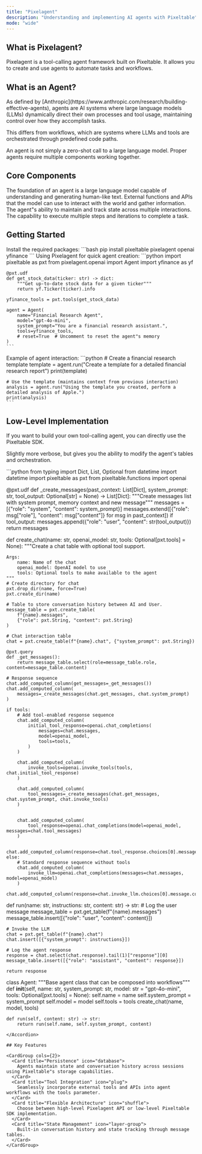 ```yaml
---
title: "Pixelagent"
description: "Understanding and implementing AI agents with Pixeltable"
mode: "wide"
---
```


## What is Pixelagent?

Pixelagent is a tool-calling agent framework built on Pixeltable. It allows you to create and use agents to automate tasks and workflows.

## What is an Agent?

<Note>
As defined by [Anthropic](https://www.anthropic.com/research/building-effective-agents), agents are AI systems where large language models (LLMs) dynamically direct their own processes and tool usage, maintaining control over how they accomplish tasks.
</Note>

This differs from workflows, which are systems where LLMs and tools are orchestrated through predefined code paths.

<Warning>
An agent is not simply a zero-shot call to a large language model. Proper agents require multiple components working together.
</Warning>

## Core Components

<CardGroup cols={2}>
  <Card title="Model" icon="brain">
    The foundation of an agent is a large language model capable of understanding and generating human-like text.
  </Card>
  <Card title="Tools" icon="screwdriver-wrench">
    External functions and APIs that the model can use to interact with the world and gather information.
  </Card>
  <Card title="Memory" icon="database">
    The agent"s ability to maintain and track state across multiple interactions.
  </Card>
  <Card title="Loop" icon="rotate">
    The capability to execute multiple steps and iterations to complete a task.
  </Card>
</CardGroup>

## Getting Started

<Steps>
  <Step title="Installation">
    Install the required packages:
    ```bash
    pip install pixeltable pixelagent openai yfinance
    ```
  </Step>

  <Step title="High-Level Implementation">
    Using Pixelagent for quick agent creation:
    ```python
    import pixeltable as pxt
    from pixelagent.openai import Agent
    import yfinance as yf

    @pxt.udf
    def get_stock_data(ticker: str) -> dict:
        """Get up-to-date stock data for a given ticker"""
        return yf.Ticker(ticker).info

    yfinance_tools = pxt.tools(get_stock_data)

    agent = Agent(
        name="Financial Research Agent",
        model="gpt-4o-mini",
        system_prompt="You are a financial research assistant.",
        tools=yfinance_tools,
        # reset=True  # Uncomment to reset the agent"s memory
    )
    ```
  </Step>

  <Step title="Using the Agent">
    Example of agent interaction:
    ```python
    # Create a financial research template
    template = agent.run("Create a template for a detailed financial research report")
    print(template)

    # Use the template (maintains context from previous interaction)
    analysis = agent.run("Using the template you created, perform a detailed analysis of Apple.")
    print(analysis)
    ```
  </Step>
</Steps>

## Low-Level Implementation

If you want to build your own tool-calling agent, you can directly use the Pixeltable SDK.

Slightly more verbose, but gives you the ability to modify the agent's tables and orchestration.

<Accordion title="Complete Low-Level Implementation with Pixeltable SDK">
```python
from typing import Dict, List, Optional
from datetime import datetime
import pixeltable as pxt
from pixeltable.functions import openai

@pxt.udf
def _create_messages(past_context: List[Dict], system_prompt: str, tool_output: Optional[str] = None) -> List[Dict]:
    """Create messages list with system prompt, memory context and new message"""
    messages = [{"role": "system", "content": system_prompt}]
    messages.extend([{"role": msg["role"], "content": msg["content"]} for msg in past_context])
    if tool_output:
        messages.append({"role": "user", "content": str(tool_output)})
    return messages
    
def create_chat(name: str, openai_model: str, tools: Optional[pxt.tools] = None):
    """Create a chat table with optional tool support.
    
    Args:
        name: Name of the chat
        openai_model: OpenAI model to use
        tools: Optional tools to make available to the agent
    """
    # Create directory for chat
    pxt.drop_dir(name, force=True)
    pxt.create_dir(name)

    # Table to store conversation history between AI and User.
    message_table = pxt.create_table(
        f"{name}.messages",
        {"role": pxt.String, "content": pxt.String}
    )

    # Chat interaction table
    chat = pxt.create_table(f"{name}.chat", {"system_prompt": pxt.String})

    @pxt.query
    def _get_messages():
        return message_table.select(role=message_table.role, content=message_table.content)

    # Response sequence
    chat.add_computed_column(get_messages=_get_messages())
    chat.add_computed_column(
        messages=_create_messages(chat.get_messages, chat.system_prompt)
    )
    
    if tools:
        # Add tool-enabled response sequence
        chat.add_computed_column(
            initial_tool_response=openai.chat_completions(
                messages=chat.messages,
                model=openai_model,
                tools=tools,
            )
        )
        
        chat.add_computed_column(
            invoke_tools=openai.invoke_tools(tools, chat.initial_tool_response)
        )
        
        chat.add_computed_column(
            tool_messages=_create_messages(chat.get_messages, chat.system_prompt, chat.invoke_tools)
        )
    
        
        chat.add_computed_column(
            tool_response=openai.chat_completions(model=openai_model, messages=chat.tool_messages)
        )
        
        chat.add_computed_column(response=chat.tool_response.choices[0].message.content)
    else:
        # Standard response sequence without tools
        chat.add_computed_column(
            invoke_llm=openai.chat_completions(messages=chat.messages, model=openai_model)
        )
        chat.add_computed_column(response=chat.invoke_llm.choices[0].message.content)

def run(name: str, instructions: str, content: str) -> str:
    # Log the user message
    message_table = pxt.get_table(f"{name}.messages")
    message_table.insert([{"role": "user", "content": content}])

    # Invoke the LLM
    chat = pxt.get_table(f"{name}.chat")
    chat.insert([{"system_prompt": instructions}])

    # Log the agent response
    response = chat.select(chat.response).tail(1)["response"][0]
    message_table.insert([{"role": "assistant", "content": response}])
    
    return response

class Agent:
    """Base agent class that can be composed into workflows"""
    def __init__(self, name: str, system_prompt: str, model: str = "gpt-4o-mini", tools: Optional[pxt.tools] = None):
        self.name = name
        self.system_prompt = system_prompt
        self.model = model
        self.tools = tools
        create_chat(name, model, tools)
        
    def run(self, content: str) -> str:
        return run(self.name, self.system_prompt, content)
```
</Accordion>

## Key Features

<CardGroup cols={2}>
  <Card title="Persistence" icon="database">
    Agents maintain state and conversation history across sessions using Pixeltable"s storage capabilities.
  </Card>
  <Card title="Tool Integration" icon="plug">
    Seamlessly incorporate external tools and APIs into agent workflows with the tools parameter.
  </Card>
  <Card title="Flexible Architecture" icon="shuffle">
    Choose between high-level Pixelagent API or low-level Pixeltable SDK implementation.
  </Card>
  <Card title="State Management" icon="layer-group">
    Built-in conversation history and state tracking through message tables.
  </Card>
</CardGroup>